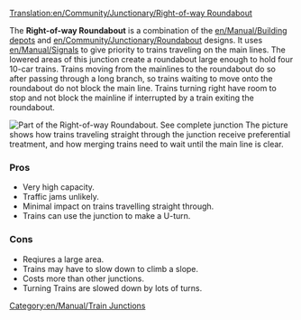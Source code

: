 [[Translation:en/Community/Junctionary/Right-of-way Roundabout]]
{{en/Community/Junctionary/Navigation}}

The '''Right-of-way Roundabout''' is a combination of the [[en/Manual/Building depots]] and [[en/Community/Junctionary/Roundabout]] designs.  It uses [[en/Manual/Signals]] to give priority to trains traveling on the main lines.  The lowered areas of this junction create a roundabout large enough to hold four 10-car trains. Trains moving from the mainlines to the roundabout do so after passing through a long branch, so trains waiting to move onto the roundabout do not block the main line. Trains turning right have room to stop and not block the mainline if interrupted by a train exiting the roundabout.

[[File:en/Community/Junctionary/AdvancedMain4WaySmall.png|none|frame|Part of the Right-of-way Roundabout. [[File:en/Community/Junctionary/AdvancedMain4Way.png|See complete junction]]]]
The picture shows how trains traveling straight through the junction receive preferential treatment, and how merging trains need to wait until the main line is clear.

===Pros===
*Very high capacity.
*Traffic jams unlikely.
*Minimal impact on trains travelling straight through.
*Trains can use the junction to make a U-turn.
 
===Cons===
*Reqiures a large area.
*Trains may have to slow down to climb a slope.
*Costs more than other junctions.
*Turning Trains are slowed down by lots of turns.

[[Category:en/Manual/Train Junctions]]